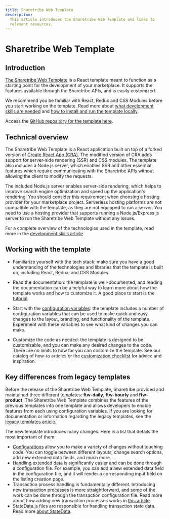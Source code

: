 ```yaml
---
title: Sharetribe Web Template
description:
  This article introduces the Sharetribe Web Template and links to
  relevant resources.
---
```


# Sharetribe Web Template

## Introduction

[The Sharetribe Web Template](https://github.com/sharetribe/web-template)
is a React template meant to function as a starting point for the
development of your marketplace. It supports the features available
through the Sharetribe APIs, and is easily customized.

We recommend you be familiar with React, Redux and CSS Modules before
you start working on the template. Read more about
[what development skills are needed](/introduction/development-skills/)
and
[how to install and run the template locally](/introduction/getting-started-with-web-template/).

Access the
[GitHub repository for the template here](https://github.com/sharetribe/web-template).

## Technical overview

The Sharetribe Web Template is a React application built on top of a
forked version of
[Create React App (CRA)](https://create-react-app.dev/). The modified
version of CRA adds support for server-side rendering (SSR) and CSS
modules. The template also includes a Node.js server, which enables SSR
and other essential features which require communicating with the
Sharetribe APIs without allowing the client to modify the requests.

The included Node.js server enables server-side rendering, which helps
to improve search engine optimization and speed up the application's
rendering. You should consider this requirement when choosing a hosting
provider for your marketplace project. Serverless hosting platforms are
not compatible with the template, as they are not equipped to run a
server. You need to use a hosting provider that supports running a
Node.js/Express.js server to run the Sharetribe Web Template without any
issues.

For a complete overview of the technologies used in the template, read
more in the
[development skills article](/introduction/development-skills/).

## Working with the template

- Familiarize yourself with the tech stack: make sure you have a good
  understanding of the technologies and libraries that the template is
  built on, including React, Redux, and CSS Modules.

- Read the documentation: the template is well-documented, and reading
  the documentation can be a helpful way to learn more about how the
  template works and how to customize it. A good place to start is the
  [tutorial](/tutorial/).

- Start with the
  [configuration variables](/template/configuration/variables/): the
  template includes a number of configuration variables that can be used
  to make quick and easy changes to the layout, branding, and
  functionality of the template. Experiment with these variables to see
  what kind of changes you can make.

- Customize the code as needed: the template is designed to be
  customizable, and you can make any desired changes to the code. There
  are no limits to how far you can customize the template. See our
  catalog of how-to articles or the
  [customization checklist](/template/introduction/customization-checklist/)
  for advice and inspiration.

## Key differences from legacy templates

Before the release of the Sharetribe Web Template, Sharetribe provided
and maintained three different templates: **ftw-daily**, **ftw-hourly**
and **ftw-product**. The Sharetribe Web Template combines the features
of the previous templates into one template and allows developers to
enable features from each using configuration variables. If you are
looking for documentation or information regarding the legacy templates,
see the [legacy templates article](/template/legacy/legacy-templates/).

The new template introduces many changes. Here is a list that details
the most important of them:

- [Configurations](/template/configuration/variables/) allow you to make
  a variety of changes without touching code. You can toggle between
  different layouts, change search options, add new extended data
  fields, and much more.
- Handling extended data is significantly easier and can be done through
  a configuration file. For example, you can add a new extended data
  field in the configuration file, and it will render a corresponding
  input field on the listing creation page.
- Transaction process handling is fundamentally different. Introducing
  new transaction processes is more straightforward, and some of the
  work can be done through the transaction configuration file. Read more
  about how adding new transaction processes works in
  [this article](/how-to/transaction-process/change-transaction-process-in-template/).
- StateData.js files are responsible for handling transaction state
  data. Read more
  [about StateData](/how-to/transaction-process/change-transaction-process-in-template/#3-update-state-data-for-inbox-page-and-transaction-page).
